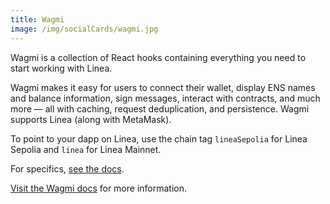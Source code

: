```yaml
---
title: Wagmi
image: /img/socialCards/wagmi.jpg
---
```


Wagmi is a collection of React hooks containing everything you need to start
working with Linea.

Wagmi makes it easy for users to connect their wallet, display ENS names and
balance information, sign messages, interact with contracts, and much more — all
with caching, request deduplication, and persistence. Wagmi supports Linea
(along with MetaMask).

To point to your dapp on Linea, use the chain tag `lineaSepolia` for Linea
Sepolia and `linea` for Linea Mainnet.

For specifics, [see the docs](https://wagmi.sh/core/chains#supported-chains).

[Visit the Wagmi docs](https://wagmi.sh/) for more information.
